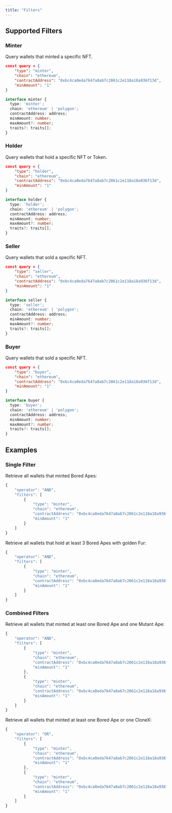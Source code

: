 ```yaml
---
title: "Filters"
---
```


## Supported Filters

### Minter

Query wallets that minted a specific NFT.


<CodeGroup>

```json run.ts
const query = {
    "type": "minter",
    "chain": "ethereum",
    "contractAddress": "0xbc4ca0eda7647a8ab7c2061c2e118a18a936f13d",
    "minAmount": "1"
}
```

```typescript minter.type.ts
interface minter {
  type: 'minter';
  chain: 'ethereum' | 'polygon';
  contractAddress: address;
  minAmount: number;
  maxAmount?: number;
  traits?: traits[];
}
```

</CodeGroup>



### Holder

Query wallets that hold a specific NFT or Token.

<CodeGroup>

```json run.ts
const query = {
    "type": "holder",
    "chain": "ethereum",
    "contractAddress": "0xbc4ca0eda7647a8ab7c2061c2e118a18a936f13d",
    "minAmount": "1"
}
```

```typescript holder.type.ts
interface holder {
  type: 'holder';
  chain: 'ethereum' | 'polygon';
  contractAddress: address;
  minAmount: number;
  maxAmount?: number;
  traits?: traits[];
}
```

</CodeGroup>

### Seller

Query wallets that sold a specific NFT.

<CodeGroup>

```json run.ts
const query = {
    "type": "seller",
    "chain": "ethereum",
    "contractAddress": "0xbc4ca0eda7647a8ab7c2061c2e118a18a936f13d",
    "minAmount": "1"
}
```

```typescript seller.type.ts
interface seller {
  type: 'seller';
  chain: 'ethereum' | 'polygon';
  contractAddress: address;
  minAmount: number;
  maxAmount?: number;
  traits?: traits[];
}
```

</CodeGroup>

### Buyer

Query wallets that sold a specific NFT.


<CodeGroup>

```json run.ts
const query = {
    "type": "buyer",
    "chain": "ethereum",
    "contractAddress": "0xbc4ca0eda7647a8ab7c2061c2e118a18a936f13d",
    "minAmount": "1"
}
```

```typescript buyer.type.ts
interface buyer {
  type: 'buyer';
  chain: 'ethereum' | 'polygon';
  contractAddress: address;
  minAmount: number;
  maxAmount?: number;
  traits?: traits[];
}
```

</CodeGroup>

## Examples

### Single Filter

Retrieve all wallets that minted Bored Apes:

```typescript
{
    "operator": "AND",
    "filters": [
        {
            "type": "minter",
            "chain": "ethereum",
            "contractAddress": "0xbc4ca0eda7647a8ab7c2061c2e118a18a936f13d",
            "minAmount": "1"
        }
    ]
}
```

Retrieve all wallets that hold at least 3 Bored Apes with golden Fur:

```typescript
{
    "operator": "AND",
    "filters": [
        {
            "type": "minter",
            "chain": "ethereum",
            "contractAddress": "0xbc4ca0eda7647a8ab7c2061c2e118a18a936f13d",
            "minAmount": "1"
        }
    ]
}
```

### Combined Filters


Retrieve all wallets that minted at least one Bored Ape and one Mutant Ape:

```typescript
{
    "operator": "AND",
    "filters": [
        {
            "type": "minter",
            "chain": "ethereum",
            "contractAddress": "0xbc4ca0eda7647a8ab7c2061c2e118a18a936f13d",
            "minAmount": "1"
        },
        {
            "type": "minter",
            "chain": "ethereum",
            "contractAddress": "0xbc4ca0eda7647a8ab7c2061c2e118a18a936f13d",
            "minAmount": "1"
        }
    ]
}
```

Retrieve all wallets that minted at least one Bored Ape or one CloneX:



```typescript
{
    "operator": "OR",
    "filters": [
        {
            "type": "minter",
            "chain": "ethereum",
            "contractAddress": "0xbc4ca0eda7647a8ab7c2061c2e118a18a936f13d",
            "minAmount": "1"
        },
        {
            "type": "minter",
            "chain": "ethereum",
            "contractAddress": "0xbc4ca0eda7647a8ab7c2061c2e118a18a936f13d",
            "minAmount": "1"
        }
    ]
}
```